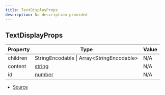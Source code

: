 ```yaml
---
title: TextDisplayProps
description: No description provided
---
```


## TextDisplayProps

| Property | Type | Value |
| ----------- | ----------- | ----------- |
| children | StringEncodable \| Array\<StringEncodable> | N/A |
| content | [string](https://developer.mozilla.org/en-US/docs/Web/JavaScript/Reference/Global_Objects/String) | N/A |
| id | [number](https://developer.mozilla.org/en-US/docs/Web/JavaScript/Reference/Global_Objects/Number) | N/A |


- [Source](https://github.com/underctrl-io/commandkit/blob/98b939d6fdf8beaae597b4dc0351a139da52ee8d/packages/commandkit/src/components/v2/text-display.ts#L5)